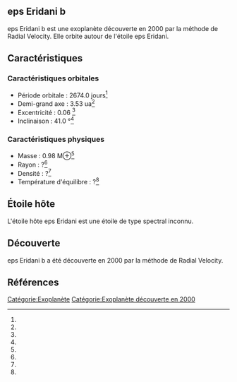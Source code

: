 == eps Eridani b ==

{{Infobox Exoplanète
| nom = eps Eridani b
| image = 
| légende = 
| étoile = eps Eridani
| constellation = 
| ascension_droite = 
| déclinaison = 
| distance = ?
| type_spectral = ?
| masse = 0.98 M⊕<ref></ref>
| rayon = ?<ref></ref>
| densité = ?<ref></ref>
| gravité = ?<ref></ref>
| température = ?<ref></ref>
| période = 2674.0 j<ref></ref>
| demi_grand_axe = 3.53 ua<ref></ref>
| excentricité = 0.06 <ref></ref>
| inclinaison = 41.0 °<ref></ref>
| méthode_découverte = Radial Velocity
| date_découverte = 2000
| statut = Confirmée
}}

eps Eridani b est une exoplanète découverte en 2000 par la méthode de Radial Velocity. Elle orbite autour de l'étoile eps Eridani.

== Caractéristiques ==

=== Caractéristiques orbitales ===
* Période orbitale : 2674.0 jours<ref></ref>
* Demi-grand axe : 3.53 ua<ref></ref>
* Excentricité : 0.06 <ref></ref>
* Inclinaison : 41.0 °<ref></ref>

=== Caractéristiques physiques ===
* Masse : 0.98 M⊕<ref></ref>
* Rayon : ?<ref></ref>
* Densité : ?<ref></ref>
* Température d'équilibre : ?<ref></ref>

== Étoile hôte ==

{{Infobox Étoile
| nom = eps Eridani
| image = 
| légende = 
| constellation = 
| ascension_droite = 
| déclinaison = 
| distance = ?
| type_spectral = ?
| magnitude_absolue = 
| magnitude_apparente = 
| masse = ?<ref></ref>
| rayon = ?<ref></ref>
| température = ?<ref></ref>
| métallicité = ?<ref></ref>
| âge = ?<ref></ref>
}}

L'étoile hôte eps Eridani est une étoile de type spectral inconnu.

== Découverte ==

eps Eridani b a été découverte en 2000 par la méthode de Radial Velocity.

== Références ==
<references />

[[Catégorie:Exoplanète]]
[[Catégorie:Exoplanète découverte en 2000]]
